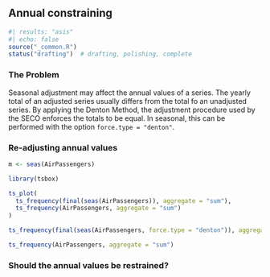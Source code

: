 ## Annual constraining {#sec-annual-constraining}

```r
#| results: "asis"
#| echo: false
source("_common.R")
status("drafting")  # drafting, polishing, complete
```

<!-- -   Should the annual values be restrained?

-   How to use the force spec
 -->



### The Problem

Seasonal adjustment may affect the annual values of a series.
The yearly total of an adjusted series usually differs from the total fo an unadjusted series. By applying the Denton Method, the adjustment procedure used by the SECO enforces the totals to be equal. In seasonal, this can be performed with the option `force.type = "denton"`.


### Re-adjusting annual values

```r
m <- seas(AirPassengers)
```

```r
library(tsbox)

ts_plot(
  ts_frequency(final(seas(AirPassengers)), aggregate = "sum"),
  ts_frequency(AirPassengers, aggregate = "sum")
)
```



```r

ts_frequency(final(seas(AirPassengers, force.type = "denton")), aggregate = "sum")

ts_frequency(AirPassengers, aggregate = "sum")

```

### Should the annual values be restrained?



<!--
-   Should the annual values be restrained?

-   How to use the force spec
 -->


